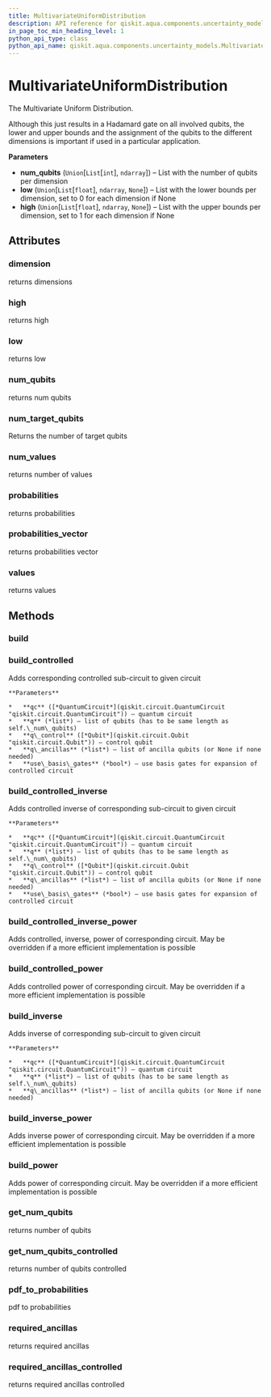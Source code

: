 ```yaml
---
title: MultivariateUniformDistribution
description: API reference for qiskit.aqua.components.uncertainty_models.MultivariateUniformDistribution
in_page_toc_min_heading_level: 1
python_api_type: class
python_api_name: qiskit.aqua.components.uncertainty_models.MultivariateUniformDistribution
---
```


# MultivariateUniformDistribution

<Class id="qiskit.aqua.components.uncertainty_models.MultivariateUniformDistribution" github="https://github.com/qiskit-community/qiskit-aqua/tree/stable/0.7/qiskit/aqua/components/uncertainty_models/multivariate_uniform_distribution.py" signature="MultivariateUniformDistribution(num_qubits, low=None, high=None)">
  The Multivariate Uniform Distribution.

  Although this just results in a Hadamard gate on all involved qubits, the lower and upper bounds and the assignment of the qubits to the different dimensions is important if used in a particular application.

  **Parameters**

  *   **num\_qubits** (`Union`\[`List`\[`int`], `ndarray`]) – List with the number of qubits per dimension
  *   **low** (`Union`\[`List`\[`float`], `ndarray`, `None`]) – List with the lower bounds per dimension, set to 0 for each dimension if None
  *   **high** (`Union`\[`List`\[`float`], `ndarray`, `None`]) – List with the upper bounds per dimension, set to 1 for each dimension if None

  ## Attributes

  ### dimension

  <Attribute id="qiskit.aqua.components.uncertainty_models.MultivariateUniformDistribution.dimension">
    returns dimensions
  </Attribute>

  ### high

  <Attribute id="qiskit.aqua.components.uncertainty_models.MultivariateUniformDistribution.high">
    returns high
  </Attribute>

  ### low

  <Attribute id="qiskit.aqua.components.uncertainty_models.MultivariateUniformDistribution.low">
    returns low
  </Attribute>

  ### num\_qubits

  <Attribute id="qiskit.aqua.components.uncertainty_models.MultivariateUniformDistribution.num_qubits">
    returns num qubits
  </Attribute>

  ### num\_target\_qubits

  <Attribute id="qiskit.aqua.components.uncertainty_models.MultivariateUniformDistribution.num_target_qubits">
    Returns the number of target qubits
  </Attribute>

  ### num\_values

  <Attribute id="qiskit.aqua.components.uncertainty_models.MultivariateUniformDistribution.num_values">
    returns number of values
  </Attribute>

  ### probabilities

  <Attribute id="qiskit.aqua.components.uncertainty_models.MultivariateUniformDistribution.probabilities">
    returns probabilities
  </Attribute>

  ### probabilities\_vector

  <Attribute id="qiskit.aqua.components.uncertainty_models.MultivariateUniformDistribution.probabilities_vector">
    returns probabilities vector
  </Attribute>

  ### values

  <Attribute id="qiskit.aqua.components.uncertainty_models.MultivariateUniformDistribution.values">
    returns values
  </Attribute>

  ## Methods

  ### build

  <Function id="qiskit.aqua.components.uncertainty_models.MultivariateUniformDistribution.build" signature="MultivariateUniformDistribution.build(qc, q, q_ancillas=None, params=None)" />

  ### build\_controlled

  <Function id="qiskit.aqua.components.uncertainty_models.MultivariateUniformDistribution.build_controlled" signature="MultivariateUniformDistribution.build_controlled(qc, q, q_control, q_ancillas=None, use_basis_gates=True)">
    Adds corresponding controlled sub-circuit to given circuit

    **Parameters**

    *   **qc** ([*QuantumCircuit*](qiskit.circuit.QuantumCircuit "qiskit.circuit.QuantumCircuit")) – quantum circuit
    *   **q** (*list*) – list of qubits (has to be same length as self.\_num\_qubits)
    *   **q\_control** ([*Qubit*](qiskit.circuit.Qubit "qiskit.circuit.Qubit")) – control qubit
    *   **q\_ancillas** (*list*) – list of ancilla qubits (or None if none needed)
    *   **use\_basis\_gates** (*bool*) – use basis gates for expansion of controlled circuit
  </Function>

  ### build\_controlled\_inverse

  <Function id="qiskit.aqua.components.uncertainty_models.MultivariateUniformDistribution.build_controlled_inverse" signature="MultivariateUniformDistribution.build_controlled_inverse(qc, q, q_control, q_ancillas=None, use_basis_gates=True)">
    Adds controlled inverse of corresponding sub-circuit to given circuit

    **Parameters**

    *   **qc** ([*QuantumCircuit*](qiskit.circuit.QuantumCircuit "qiskit.circuit.QuantumCircuit")) – quantum circuit
    *   **q** (*list*) – list of qubits (has to be same length as self.\_num\_qubits)
    *   **q\_control** ([*Qubit*](qiskit.circuit.Qubit "qiskit.circuit.Qubit")) – control qubit
    *   **q\_ancillas** (*list*) – list of ancilla qubits (or None if none needed)
    *   **use\_basis\_gates** (*bool*) – use basis gates for expansion of controlled circuit
  </Function>

  ### build\_controlled\_inverse\_power

  <Function id="qiskit.aqua.components.uncertainty_models.MultivariateUniformDistribution.build_controlled_inverse_power" signature="MultivariateUniformDistribution.build_controlled_inverse_power(qc, q, q_control, power, q_ancillas=None, use_basis_gates=True)">
    Adds controlled, inverse, power of corresponding circuit. May be overridden if a more efficient implementation is possible
  </Function>

  ### build\_controlled\_power

  <Function id="qiskit.aqua.components.uncertainty_models.MultivariateUniformDistribution.build_controlled_power" signature="MultivariateUniformDistribution.build_controlled_power(qc, q, q_control, power, q_ancillas=None, use_basis_gates=True)">
    Adds controlled power of corresponding circuit. May be overridden if a more efficient implementation is possible
  </Function>

  ### build\_inverse

  <Function id="qiskit.aqua.components.uncertainty_models.MultivariateUniformDistribution.build_inverse" signature="MultivariateUniformDistribution.build_inverse(qc, q, q_ancillas=None)">
    Adds inverse of corresponding sub-circuit to given circuit

    **Parameters**

    *   **qc** ([*QuantumCircuit*](qiskit.circuit.QuantumCircuit "qiskit.circuit.QuantumCircuit")) – quantum circuit
    *   **q** (*list*) – list of qubits (has to be same length as self.\_num\_qubits)
    *   **q\_ancillas** (*list*) – list of ancilla qubits (or None if none needed)
  </Function>

  ### build\_inverse\_power

  <Function id="qiskit.aqua.components.uncertainty_models.MultivariateUniformDistribution.build_inverse_power" signature="MultivariateUniformDistribution.build_inverse_power(qc, q, power, q_ancillas=None)">
    Adds inverse power of corresponding circuit. May be overridden if a more efficient implementation is possible
  </Function>

  ### build\_power

  <Function id="qiskit.aqua.components.uncertainty_models.MultivariateUniformDistribution.build_power" signature="MultivariateUniformDistribution.build_power(qc, q, power, q_ancillas=None)">
    Adds power of corresponding circuit. May be overridden if a more efficient implementation is possible
  </Function>

  ### get\_num\_qubits

  <Function id="qiskit.aqua.components.uncertainty_models.MultivariateUniformDistribution.get_num_qubits" signature="MultivariateUniformDistribution.get_num_qubits()">
    returns number of qubits
  </Function>

  ### get\_num\_qubits\_controlled

  <Function id="qiskit.aqua.components.uncertainty_models.MultivariateUniformDistribution.get_num_qubits_controlled" signature="MultivariateUniformDistribution.get_num_qubits_controlled()">
    returns number of qubits controlled
  </Function>

  ### pdf\_to\_probabilities

  <Function id="qiskit.aqua.components.uncertainty_models.MultivariateUniformDistribution.pdf_to_probabilities" signature="static MultivariateUniformDistribution.pdf_to_probabilities(pdf, low, high, num_values)">
    pdf to probabilities
  </Function>

  ### required\_ancillas

  <Function id="qiskit.aqua.components.uncertainty_models.MultivariateUniformDistribution.required_ancillas" signature="MultivariateUniformDistribution.required_ancillas()">
    returns required ancillas
  </Function>

  ### required\_ancillas\_controlled

  <Function id="qiskit.aqua.components.uncertainty_models.MultivariateUniformDistribution.required_ancillas_controlled" signature="MultivariateUniformDistribution.required_ancillas_controlled()">
    returns required ancillas controlled
  </Function>
</Class>


